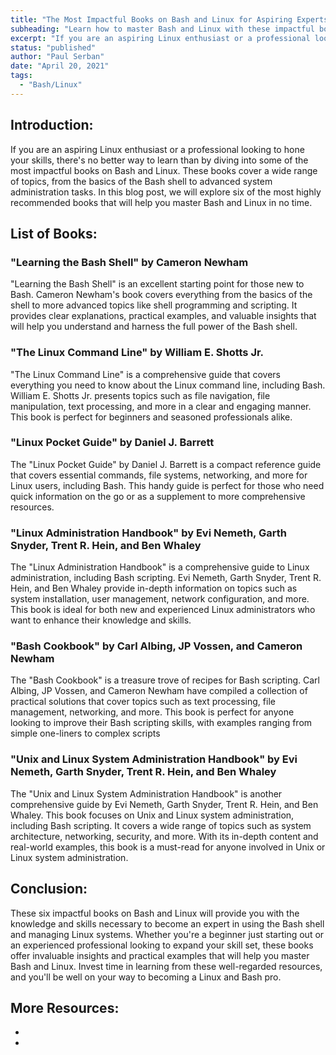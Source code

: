 ```yaml
---
title: "The Most Impactful Books on Bash and Linux for Aspiring Experts"
subheading: "Learn how to master Bash and Linux with these impactful books."
excerpt: "If you are an aspiring Linux enthusiast or a professional looking to hone your skills, there's no better way to learn than by diving into some of the most impactful books on Bash and Linux. These books cover a wide range of topics, from the basics of the Bash shell to advanced system administration tasks. In this blog post, we will explore six of the most highly recommended books that will help you master Bash and Linux in no time."
status: "published"
author: "Paul Serban"
date: "April 20, 2021"
tags:
  - "Bash/Linux"
---
```


## Introduction:

If you are an aspiring Linux enthusiast or a professional looking to hone your skills, there's no better way to learn than by diving into some of the most impactful books on Bash and Linux. These books cover a wide range of topics, from the basics of the Bash shell to advanced system administration tasks. In this blog post, we will explore six of the most highly recommended books that will help you master Bash and Linux in no time.

## List of Books:
### "Learning the Bash Shell" by Cameron Newham
"Learning the Bash Shell" is an excellent starting point for those new to Bash. Cameron Newham's book covers everything from the basics of the shell to more advanced topics like shell programming and scripting. It provides clear explanations, practical examples, and valuable insights that will help you understand and harness the full power of the Bash shell.

### "The Linux Command Line" by William E. Shotts Jr.
"The Linux Command Line" is a comprehensive guide that covers everything you need to know about the Linux command line, including Bash. William E. Shotts Jr. presents topics such as file navigation, file manipulation, text processing, and more in a clear and engaging manner. This book is perfect for beginners and seasoned professionals alike.

### "Linux Pocket Guide" by Daniel J. Barrett
The "Linux Pocket Guide" by Daniel J. Barrett is a compact reference guide that covers essential commands, file systems, networking, and more for Linux users, including Bash. This handy guide is perfect for those who need quick information on the go or as a supplement to more comprehensive resources.

### "Linux Administration Handbook" by Evi Nemeth, Garth Snyder, Trent R. Hein, and Ben Whaley
The "Linux Administration Handbook" is a comprehensive guide to Linux administration, including Bash scripting. Evi Nemeth, Garth Snyder, Trent R. Hein, and Ben Whaley provide in-depth information on topics such as system installation, user management, network configuration, and more. This book is ideal for both new and experienced Linux administrators who want to enhance their knowledge and skills.

### "Bash Cookbook" by Carl Albing, JP Vossen, and Cameron Newham
The "Bash Cookbook" is a treasure trove of recipes for Bash scripting. Carl Albing, JP Vossen, and Cameron Newham have compiled a collection of practical solutions that cover topics such as text processing, file management, networking, and more. This book is perfect for anyone looking to improve their Bash scripting skills, with examples ranging from simple one-liners to complex scripts

### "Unix and Linux System Administration Handbook" by Evi Nemeth, Garth Snyder, Trent R. Hein, and Ben Whaley
The "Unix and Linux System Administration Handbook" is another comprehensive guide by Evi Nemeth, Garth Snyder, Trent R. Hein, and Ben Whaley. This book focuses on Unix and Linux system administration, including Bash scripting. It covers a wide range of topics such as system architecture, networking, security, and more. With its in-depth content and real-world examples, this book is a must-read for anyone involved in Unix or Linux system administration.

## Conclusion:

These six impactful books on Bash and Linux will provide you with the knowledge and skills necessary to become an expert in using the Bash shell and managing Linux systems. Whether you're a beginner just starting out or an experienced professional looking to expand your skill set, these books offer invaluable insights and practical examples that will help you master Bash and Linux. Invest time in learning from these well-regarded resources, and you'll be well on your way to becoming a Linux and Bash pro.

## More Resources:

- <Link href="/blog/posts/bash-scripting-intro" label={`Shell Scripting: Introduction`} isInternal={true} />
- <Link href="/blog/posts/basic-bash-scripting-and-command-line" label={`Basics of Shell Scripting`} isInternal={true} />
